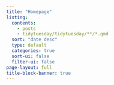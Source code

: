 ```yaml
---
title: "Homepage"
listing:
  contents:
    - posts
    - tidytuesday/tidytuesday/**/*.qmd
  sort: "date desc"
  type: default
  categories: true
  sort-ui: false
  filter-ui: false
page-layout: full
title-block-banner: true
---
```

